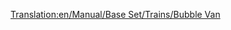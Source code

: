 [[Translation:en/Manual/Base Set/Trains/Bubble Van]]
{{it/Manuale/Set base/Treni/Vagoni|Nome=Vagone bollicine
|Costo=2.226
|Vuoto=21
|Pieno=22
|Pieno2=25
|Pieno3=27
|Capacità1=20 bollicine
|Capacità2=25 bollicine
|Capacità3=27 bollicine
|Immagine4=[[File:it/Manuale/Set base/Treni/VagoneBollicineBM.png]]
|Immagine4m=[[File:it/Manuale/Set base/Treni/VagoneBollicineBM.png]]
|ClimaB=4
|ClimaM=4
|Descrizione=Un vagone a forma di gabbia usato per trasportare le bollicine dai generatori alle fabbriche di bibite frizzanti. 
}}